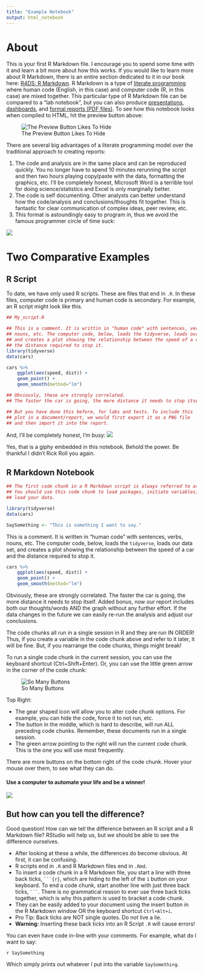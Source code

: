 ```yaml
---
title: "Example Notebook"
output: html_notebook
---
```


# About

This is your first R Markdown file. I encourage you to spend some time with it 
and learn a bit more about how this works. If you would like to learn more about
R Markdown, there is an entire section dedicated to it in our book here:
[R4DS: R Markdown](https://r4ds.had.co.nz/r-markdown.html). R Markdown is a type
of [literate programming](https://en.wikipedia.org/wiki/Literate_programming) 
where human code (English, in this case) and computer code (R, in this case) are
mixed together. This particular type of R Markdown file can be compared to a 
"lab notebook", but you can also produce [presentations](https://bookdown.org/yihui/rmarkdown/slidy-presentation.html), [dashboards](https://rmarkdown.rstudio.com/flexdashboard/index.html), 
and [formal reports (PDF files)](https://bookdown.org/yihui/rmarkdown/pdf-document.html).
To see how this notebook looks when compiled to HTML, hit the preview button 
above: 

![The Preview Button Likes To Hide](https://raw.githubusercontent.com/intro-to-data/Labs/master/Week%2010/preview.png)

There are several big advantages of a literate programming model over the 
traditional approach to creating reports:

1. The code and analysis are in the same place and can be reproduced quickly. 
   You no longer have to spend 10 minutes rerunning the script and then two 
   hours playing copy/paste with the data, formatting the graphics, etc. I'll be
   completely honest, Microsoft Word is a terrible tool for doing 
   science/statistics and Excel is only marginally better.
2. The code is self documenting. Other analysts can better understand how the 
   code/analysis and conclusions/thoughts fit together. This is fantastic for 
   clear communication of complex ideas, peer review, etc. 
3. This format is astoundingly easy to program in, thus we avoid the famous 
   programmer circle of time suck:

![](https://imgs.xkcd.com/comics/is_it_worth_the_time.png)



# Two Comparative Examples

## R Script

To date, we have only used R scripts. These are files that end in `.R`. In 
these files, computer code is primary and human code is secondary. For example,
an R script might look like this.

```r
## My_script.R

## This is a comment. It is writtin in "human code" with sentences, verbs, 
## nouns, etc. The computer code, below, loads the tidyverse, loads our dataset,
## and creates a plot showing the relationship between the speed of a car and 
## the distance required to stop it.
library(tidyverse)
data(cars)

cars %>% 
    ggplot(aes(speed, dist)) + 
    geom_point() + 
    geom_smooth(method="lm")

## Obviously, these are strongly correlated. 
## The faster the car is going, the more distance it needs to stop itself.

## But you have done this before, for labs and tests. To include this
## plot in a document/report, we would first export it as a PNG file
## and then import it into the report.
```

And, I'll be completely honest, I'm busy:
![](https://media.giphy.com/media/10PcMWwtZSYk2k/giphy.gif)

Yes, that is a giphy embedded in this notebook. Behold the power.
Be thankful I didn't Rick Roll you again.

## R Markdown Notebook

```r
## The first code chunk in a R Markdown script is always referred to as "setup".
## You should use this code chunk to load packages, initiate variables, and
## load your data.

library(tidyverse)
data(cars)

SaySomething <- "This is something I want to say."

```

This is a comment. It is written in "human code" with sentences, verbs, nouns,
etc. The computer code, below, loads the `tidyverse`, loads our data set, and 
creates a plot showing the relationship between the speed of a car and the
distance required to stop it.

```r
cars %>% 
    ggplot(aes(speed, dist)) + 
    geom_point() + 
    geom_smooth(method="lm")
```

Obviously, these are strongly correlated. The faster the car is going, the more 
distance it needs to stop itself. Added bonus, now our report includes both 
our thoughts/words AND the graph without any further effort. If the data changes
in the future we can easily re-run the analysis and adjust our conclusions.

The code chunks all run in a single session in R and they are run IN ORDER! Thus,
if you create a variable in the code chunk above and refer to it later, it will
be fine. But, if you rearrange the code chunks, things might break!

To run a single code chunk in the current session, you can use the keyboard 
shortcut (Ctrl+Shift+Enter). Or, you can use the little green arrow in the 
corner of the code chunk:

![So Many Buttons](https://raw.githubusercontent.com/intro-to-data/Labs/master/Week%2010/code_chunk.png)

Top Right:

- The gear shaped icon will allow you to alter code chunk options. For example, 
  you can hide the code, force it to not run, etc.
- The button in the middle, which is hard to describe, will run ALL preceding 
  code chunks. Remember, these documents run in a single session.
- The green arrow pointing to the right  will run the current code chunk. This is
  the one you will use most frequently.

There are more buttons on the bottom right of the code chunk. Hover your mouse 
over them, to see what they can do. 

#### Use a computer to automate your life and be a winner!

![](https://media3.giphy.com/media/xmxGoENM1V81q/giphy.gif?cid=ecf05e47c5ff1ea151355146c060e0a974e87fff24ee0586&rid=giphy.gif)

## But how can you tell the difference?

Good question! How can we tell the difference between an R script and a R 
Markdown file? RStudio will help us, but we should be able to see the difference 
ourselves.

- After looking at these a while, the differences do become obvious. At first,
  it can be confusing.
- R scripts end in `.R` and R Markdown files end in `.Rmd`.
- To insert a code chunk in a R Markdown file, you start a line with three 
  back ticks, `` ```{r} ``, which are hiding to the left of the `1` 
  button on your keyboard. To end a code chunk, start another line with just 
  three back ticks, `` ``` ``. There is no grammatical reason to ever use three 
  back ticks together, which is why this pattern is used to bracket a code chunk.
- They can be easily added to your document using the insert button in the R 
  Markdown window OR the keyboard shortcut `Ctrl+Alt+i`.
- Pro Tip: Back ticks are NOT single quotes. Do not live a lie.
- **Warning:** Inserting these back ticks into an R Script `.R` will cause errors!


You can even have code in-line with your comments. For example, what do I want to
say: 

`r SaySomething `

Which simply prints out whatever I put into the variable `SaySomething`.

